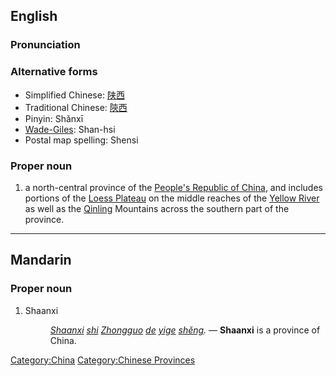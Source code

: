 {{also|Shanxi}}
==English==
{{wikipedia}}

===Pronunciation===
{{Audio|zh-Shaanxi.ogg|Shaanxi}}

===Alternative forms===
* Simplified Chinese: [[陕西]]
* Traditional Chinese: [[陝西]]
* Pinyin: Shǎnxī
* [[Wade-Giles]]: Shan-hsi
* Postal map spelling: Shensi

===Proper noun===
{{en-proper-noun}}

# a north-central province of the [[People's Republic of China]], and includes portions of the [[Loess Plateau]] on the middle reaches of the [[Yellow River]] as well as the [[Qinling]] Mountains across the southern part of the province.

[[Category:China]]
[[Category:Chinese Provinces]]

----

==Mandarin==

===Proper noun===
{{cmn-proper|p|pin=Shǎnxī|pint=sha3xi1}}

# Shaanxi
#: ''[[Shaanxi]] [[shi]] [[Zhongguo]] [[de]] [[yige]] [[sheng|shěng]].'' &mdash; '''Shaanxi''' is a province of China.